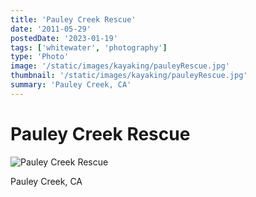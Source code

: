 ```yaml
---
title: 'Pauley Creek Rescue'
date: '2011-05-29'
postedDate: '2023-01-19'
tags: ['whitewater', 'photography']
type: 'Photo'
image: '/static/images/kayaking/pauleyRescue.jpg'
thumbnail: '/static/images/kayaking/pauleyRescue.jpg'
summary: 'Pauley Creek, CA'
---
```


# Pauley Creek Rescue

![Pauley Creek Rescue](/static/images/kayaking/pauleyRescue.jpg)

Pauley Creek, CA